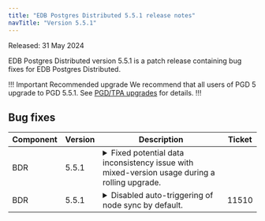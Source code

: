 ```yaml
---
title: "EDB Postgres Distributed 5.5.1 release notes"
navTitle: "Version 5.5.1"
---
```


Released: 31 May 2024

EDB Postgres Distributed version 5.5.1 is a patch release containing bug fixes for EDB Postgres Distributed.

!!! Important Recommended upgrade
We recommend that all users of PGD 5 upgrade to PGD 5.5.1. See [PGD/TPA upgrades](../upgrades/tpa_overview) for details.
!!!


## Bug fixes

| Component | Version | Description                                                                                                                                                                                                                                                                                                                                                                   | Ticket |
|-----------|---------|-------------------------------------------------------------------------------------------------------------------------------------------------------------------------------------------------------------------------------------------------------------------------------------------------------------------------------------------------------------------------------|--------|
| BDR       | 5.5.1   | <details><summary>Fixed potential data inconsistency issue with mixed-version usage during a rolling upgrade.</summary><hr/>Backward-incompatible change in PGD 5.5.0 may lead to inconsistencies when replicating from a newer PGD 5.5.0 node to an older version of the PGD node, specifically during the mixed-mode rolling upgrade.<br/>This release addresses a backward-compatibility issue in mixed-version operation, enabling seamless rolling upgrades.</details> |        |
| BDR       | 5.5.1   | <details><summary>Disabled auto-triggering of node sync by default.</summary><hr/>Automatically triggered synchronization of data from a down node caused issues by failing to resume once it came back up. As a precautionary measure, the feature is now disabled by default (PGD setting [`bdr.enable_auto_sync_reconcile`](/pgd/5/reference/pgd-settings#bdrenable_auto_sync_reconcile)).</details>                                                                               | 11510  |
